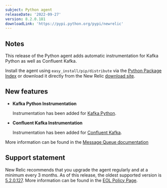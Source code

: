 ```yaml
---
subject: Python agent
releaseDate: '2022-09-27'
version: 8.2.0.181
downloadLink: 'https://pypi.python.org/pypi/newrelic'
---
```


## Notes

This release of the Python agent adds automatic instrumentation for Kafka Python as well as Confluent Kafka.

Install the agent using `easy_install/pip/distribute` via the [Python Package Index](https://pypi.python.org/pypi/newrelic) or download it directly from the New Relic [download site](http://download.newrelic.com/python_agent/release).

## New features

* **Kafka Python Instrumentation**

    Instrumentation has been added for [Kafka Python](https://github.com/dpkp/kafka-python).

* **Confluent Kafka Instrumentation**

    Instrumentation has been added for [Confluent Kafka](https://github.com/confluentinc/confluent-kafka-python).

More information can be found in the [Message Queue documentation](src/content/docs/apm/agents/python-agent/supported-features/python-message-queues.mdx)

## Support statement

New Relic recommends that you upgrade the agent regularly and at a minimum every 3 months. As of this release, the oldest supported version is [5.2.0.127](https://docs.newrelic.com/docs/release-notes/agent-release-notes/python-release-notes/python-agent-520127/).  More information can be found in the [EOL Policy Page](https://docs.newrelic.com/docs/apm/agents/python-agent/getting-started/python-agent-eol-policy/).
